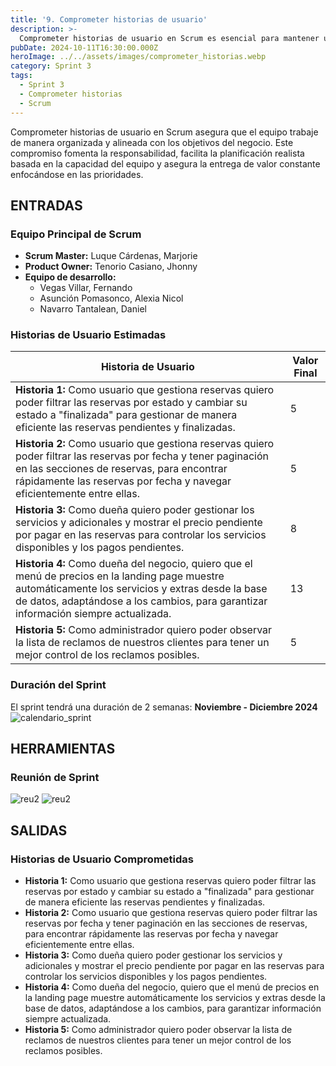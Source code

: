 ```yaml
---
title: '9. Comprometer historias de usuario'
description: >-
  Comprometer historias de usuario en Scrum es esencial para mantener un enfoque claro y entregar valor consistentemente durante cada sprint.
pubDate: 2024-10-11T16:30:00.000Z
heroImage: ../../assets/images/comprometer_historias.webp
category: Sprint 3
tags:
  - Sprint 3
  - Comprometer historias
  - Scrum
---
```


Comprometer historias de usuario en Scrum asegura que el equipo trabaje de manera organizada y alineada con los objetivos del negocio. Este compromiso fomenta la responsabilidad, facilita la planificación realista basada en la capacidad del equipo y asegura la entrega de valor constante enfocándose en las prioridades.

## ENTRADAS

### Equipo Principal de Scrum

- **Scrum Master:** Luque Cárdenas, Marjorie
- **Product Owner:** Tenorio Casiano, Jhonny
- **Equipo de desarrollo:**
  <ul style={{ listStyleType: 'circle', paddingLeft: '20px' }}>
  	<li>Vegas Villar, Fernando</li>
  	<li>Asunción Pomasonco, Alexia Nicol</li>
  	<li>Navarro Tantalean, Daniel</li>
  </ul>

### Historias de Usuario Estimadas

| **Historia de Usuario**                                                                                                                                                                                                                     | **Valor Final** |
| ------------------------------------------------------------------------------------------------------------------------------------------------------------------------------------------------------------------------------------------- | --------------- |
| **Historia 1:** Como usuario que gestiona reservas quiero poder filtrar las reservas por estado y cambiar su estado a "finalizada" para gestionar de manera eficiente las reservas pendientes y finalizadas.                                | 5               |
| **Historia 2:** Como usuario que gestiona reservas quiero poder filtrar las reservas por fecha y tener paginación en las secciones de reservas, para encontrar rápidamente las reservas por fecha y navegar eficientemente entre ellas.     | 5               |
| **Historia 3:** Como dueña quiero poder gestionar los servicios y adicionales y mostrar el precio pendiente por pagar en las reservas para controlar los servicios disponibles y los pagos pendientes.                                      | 8               |
| **Historia 4:** Como dueña del negocio, quiero que el menú de precios en la landing page muestre automáticamente los servicios y extras desde la base de datos, adaptándose a los cambios, para garantizar información siempre actualizada. | 13              |
| **Historia 5:** Como administrador quiero poder observar la lista de reclamos de nuestros clientes para tener un mejor control de los reclamos posibles.                                                                                    | 5               |

### Duración del Sprint

El sprint tendrá una duración de 2 semanas:
**Noviembre - Diciembre 2024**
![calendario_sprint](../../assets/images/calendario_sprint3.jpeg)

## HERRAMIENTAS

### Reunión de Sprint

![reu2](../../assets/images/reu3.1.jpeg)
![reu2](../../assets/images/reu3.2.jpeg)

## SALIDAS

### Historias de Usuario Comprometidas

- **Historia 1:** Como usuario que gestiona reservas quiero poder filtrar las reservas por estado y cambiar su estado a "finalizada" para gestionar de manera eficiente las reservas pendientes y finalizadas.
- **Historia 2:** Como usuario que gestiona reservas quiero poder filtrar las reservas por fecha y tener paginación en las secciones de reservas, para encontrar rápidamente las reservas por fecha y navegar eficientemente entre ellas.
- **Historia 3:** Como dueña quiero poder gestionar los servicios y adicionales y mostrar el precio pendiente por pagar en las reservas para controlar los servicios disponibles y los pagos pendientes.
- **Historia 4:** Como dueña del negocio, quiero que el menú de precios en la landing page muestre automáticamente los servicios y extras desde la base de datos, adaptándose a los cambios, para garantizar información siempre actualizada.
- **Historia 5:** Como administrador quiero poder observar la lista de reclamos de nuestros clientes para tener un mejor control de los reclamos posibles.
